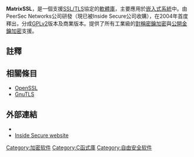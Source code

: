 {{Infobox software
| name                   = MatrixSSL
| logo                   = 
| screenshot             =
| caption                =
| developer              = PeerSec Networks,<ref>[http://www.peersec.com PeerSec Networks]</ref>（現被INSIDE Secure公司收購）
| released               = {{Start date|2004|01|25}}
| operating_system       = [[跨平台|跨平台]]
| programming_language   = [[C語言|C語言]]
| genre                  = [[函式庫|安全性加密函式庫]]
| license                = [[GNU通用公共许可证#GPLv2|GPLv2]]或所有权
| website                = {{URL|http://www.matrixssl.org/}}
}}

'''MatrixSSL'''，是一個支援[[傳輸層安全協議|SSL/TLS]]協定的[[軟體庫|軟體庫]]，主要應用於[[嵌入式系統|嵌入式系統]]中。由PeerSec Networks公司研發（現已被Inside Secure公司收購），在2004年首度釋出，分成[[GPLv2|GPLv2]]版本及商業版本。提供了所有工業級的[[對稱密鑰加密|對稱密鑰加密]]與[[公開金鑰加密|公開金鑰加密]]支援。

==註釋==
{{reflist}}
==相關條目==
* [[OpenSSL|OpenSSL]]
* [[GnuTLS|GnuTLS]]
==外部連結==
*{{Official website|http://matrixssl.org/}}
* [http://www.insidesecure.com/Products-Technologies/Protocol-Security-Toolkits/MatrixSSL-and-MatrixDTLS Inside Secure website] {{Wayback|url=http://www.insidesecure.com/Products-Technologies/Protocol-Security-Toolkits/MatrixSSL-and-MatrixDTLS |date=20160421132652 }}

{{TLS和SSL}}

[[Category:加密软件|Category:加密软件]]
[[Category:C函式庫|Category:C函式庫]]
[[Category:自由安全软件|Category:自由安全软件]]